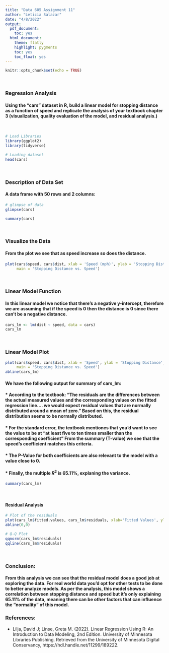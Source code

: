 ```yaml
---
title: "Data 605 Assignment 11"
author: "Leticia Salazar"
date: "4/8/2022"
output:
  pdf_document:
    toc: yes
  html_document:
    theme: flatly
    highlight: pygments
    toc: yes
    toc_float: yes
---
```


```r
knitr::opts_chunk$set(echo = TRUE)
```

$~$

### Regression Analysis

#### Using the “cars” dataset in R, build a linear model for stopping distance as a function of speed and replicate the analysis of your textbook chapter 3 (visualization, quality evaluation of the model, and residual analysis.)

$~$

```r
# Load Libraries
library(ggplot2)
library(tidyverse)
```

```r
# Loading dataset
head(cars)
```

$~$

### Description of Data Set

#### A data frame with 50 rows and 2 columns:

```r
# glimpse of data
glimpse(cars)
```


```r
summary(cars)
```


$~$

### Visualize the Data

#### From the plot we see that as speed increase so does the distance.

```r
plot(cars$speed, cars$dist, xlab = 'Speed (mph)', ylab = 'Stopping Distance (ft)', 
     main = 'Stopping Distance vs. Speed')
```

 
$~$

### Linear Model Function

#### In this linear model we notice that there's a negative y-intercept, therefore we are assuming that if the speed is 0 then the distance is 0 since there can't be a negative distance.
```r
cars_lm <- lm(dist ~ speed, data = cars)
cars_lm
```


$~$

### Linear Model Plot

```r
plot(cars$speed, cars$dist, xlab = 'Speed', ylab = 'Stopping Distance', 
     main = 'Stopping Distance vs. Speed')
abline(cars_lm)
```


#### We have the following output for summary of cars_lm:

#### * According to the textbook: "The residuals are the differences between the actual measured values and the corresponding values on the fitted regression line.... we would expect residual values that are normally distributed around a mean of zero." Based on this, the residual distribution seems to be normally distributed.

#### * For the standard error, the textbook mentiones that you'd want to see the value to be at "at least five to ten times smaller than the corresponding coefficient" From the summary (T-value) we see that the speed's coefficient matches this criteria.

#### * The P-Value for both coefficients are also relevant to the model with a value close to 0.

#### * Finally, the multiple $R^2$ is 65.11%, explaning the variance.
```r
summary(cars_lm)
```

$~$

#### Residual Analysis


```r
# Plot of the residuals
plot(cars_lm$fitted.values, cars_lm$residuals, xlab='Fitted Values', ylab='Residuals')
abline(0,0)
```


```r
# Q-Q Plot
qqnorm(cars_lm$residuals)
qqline(cars_lm$residuals)
```


$~$

### Conclusion:

#### From this analysis we can see that the residual model does a good job at exploring the data. For real world data you'd opt for other tests to be done to better analyze models. As per the analysis, this model shows a correlation between stopping distance and speed but it's only explaining 65.11% of the data, meaning there can be other factors that can influence the "normality" of this model.


### References:

* Lilja, David J; Linse, Greta M. (2022). Linear Regression Using R: An Introduction to Data Modeling, 2nd Edition. University of Minnesota Libraries Publishing. Retrieved from the University of Minnesota Digital Conservancy, https://hdl.handle.net/11299/189222.

